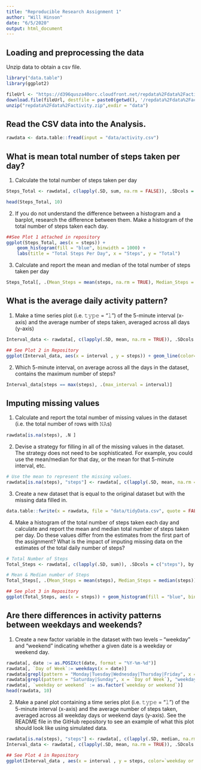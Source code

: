 ```yaml
---
title: "Reproducible Research Assignment 1"
author: "Will Hinson"
date: "6/5/2020"
output: html_document
---
```


Loading and preprocessing the data
----------------------------------

Unzip data to obtain a csv file.

``` r
library("data.table")
library(ggplot2)

fileUrl <- "https://d396qusza40orc.cloudfront.net/repdata%2Fdata%2Factivity.zip"
download.file(fileUrl, destfile = paste0(getwd(), '/repdata%2Fdata%2Factivity.zip'), method = "curl")
unzip("repdata%2Fdata%2Factivity.zip",exdir = "data")
```

Read the CSV data into the Analysis.
---------------------------------

``` r
rawdata <- data.table::fread(input = "data/activity.csv")
```

What is mean total number of steps taken per day?
-------------------------------------------------

1.  Calculate the total number of steps taken per day

``` r
Steps_Total <- rawdata[, c(lapply(.SD, sum, na.rm = FALSE)), .SDcols = c("steps"), by = .(date)] 

head(Steps_Total, 10)
```


2.  If you do not understand the difference between a histogram and a barplot, research the difference between them. Make a histogram of the total number of steps taken each day.

``` r
##See Plot 1 attached in repository
ggplot(Steps_Total, aes(x = steps)) +
    geom_histogram(fill = "blue", binwidth = 1000) +
    labs(title = "Total Steps Per Day", x = "Steps", y = "Total")
```



3.  Calculate and report the mean and median of the total number of steps taken per day

``` r
Steps_Total[, .(Mean_Steps = mean(steps, na.rm = TRUE), Median_Steps = median(steps, na.rm = TRUE))]
```

What is the average daily activity pattern?
-------------------------------------------

1.  Make a time series plot (i.e. 𝚝𝚢𝚙𝚎 = "𝚕") of the 5-minute interval (x-axis) and the average number of steps taken, averaged across all days (y-axis)

``` r
Interval_data <- rawdata[, c(lapply(.SD, mean, na.rm = TRUE)), .SDcols = c("steps"), by = .(interval)] 

## See Plot 2 in Repository
ggplot(Interval_data, aes(x = interval , y = steps)) + geom_line(color="blue", size=1) + labs(title = "Avg. Daily Steps", x = "Intervals", y = "Average")


```


2.  Which 5-minute interval, on average across all the days in the dataset, contains the maximum number of steps?

``` r
Interval_data[steps == max(steps), .(max_interval = interval)]
```

Imputing missing values
-----------------------

1.  Calculate and report the total number of missing values in the dataset (i.e. the total number of rows with 𝙽𝙰s)

``` r
rawdata[is.na(steps), .N ]
```


2.  Devise a strategy for filling in all of the missing values in the dataset. The strategy does not need to be sophisticated. For example, you could use the mean/median for that day, or the mean for that 5-minute interval, etc.

``` r
# Use the mean to represent the missing values. 
rawdata[is.na(steps), "steps"] <- rawdata[, c(lapply(.SD, mean, na.rm = TRUE)), .SDcols = c("steps")]
```

3.  Create a new dataset that is equal to the original dataset but with the missing data filled in.

``` r
data.table::fwrite(x = rawdata, file = "data/tidyData.csv", quote = FALSE)
```

4.  Make a histogram of the total number of steps taken each day and calculate and report the mean and median total number of steps taken per day. Do these values differ from the estimates from the first part of the assignment? What is the impact of imputing missing data on the estimates of the total daily number of steps?

``` r
# Total Number of Steps
Total_Steps <- rawdata[, c(lapply(.SD, sum)), .SDcols = c("steps"), by = .(date)] 

# Mean & Median number of Steps
Total_Steps[, .(Mean_Steps = mean(steps), Median_Steps = median(steps))]
```


``` r
## See plot 3 in Repository
ggplot(Total_Steps, aes(x = steps)) + geom_histogram(fill = "blue", binwidth = 1000) + labs(title = "Total Steps", x = "Steps", y = "Frequency")

```


Are there differences in activity patterns between weekdays and weekends?
-------------------------------------------------------------------------

1.  Create a new factor variable in the dataset with two levels – “weekday” and “weekend” indicating whether a given date is a weekday or weekend day.

``` r
rawdata[, date := as.POSIXct(date, format = "%Y-%m-%d")]
rawdata[, `Day of Week`:= weekdays(x = date)]
rawdata[grepl(pattern = "Monday|Tuesday|Wednesday|Thursday|Friday", x = `Day of Week`), "weekday or weekend"] <- "weekday"
rawdata[grepl(pattern = "Saturday|Sunday", x = `Day of Week`), "weekday or weekend"] <- "weekend"
rawdata[, `weekday or weekend` := as.factor(`weekday or weekend`)]
head(rawdata, 10)
```


2.  Make a panel plot containing a time series plot (i.e. 𝚝𝚢𝚙𝚎 = "𝚕") of the 5-minute interval (x-axis) and the average number of steps taken, averaged across all weekday days or weekend days (y-axis). See the README file in the GitHub repository to see an example of what this plot should look like using simulated data.

``` r
rawdata[is.na(steps), "steps"] <- rawdata[, c(lapply(.SD, median, na.rm = TRUE)), .SDcols = c("steps")]
Interval_data <- rawdata[, c(lapply(.SD, mean, na.rm = TRUE)), .SDcols = c("steps"), by = .(interval, `weekday or weekend`)] 

## See Plot 4 in Repository
ggplot(Interval_data , aes(x = interval , y = steps, color=`weekday or weekend`)) + geom_line() + labs(title = "Avg Steps by Category", x = "Interval", y = "Total Steps") + facet_wrap(~`weekday or weekend` , ncol = 1, nrow=2)

```
